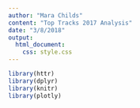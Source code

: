 ```yaml
---
author: "Mara Childs"
content: "Top Tracks 2017 Analysis"
date: "3/8/2018"
output:
  html_document:
    css: style.css
---
```


<!-- Using "include = FALSE" to hide code work -->
```r
library(httr)
library(dplyr)
library(knitr)
library(plotly)
```
